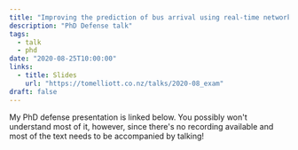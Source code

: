 ```yaml
---
title: "Improving the prediction of bus arrival using real-time network state"
description: "PhD Defense talk"
tags:
  - talk
  - phd
date: "2020-08-25T10:00:00"
links:
  - title: Slides
    url: "https://tomelliott.co.nz/talks/2020-08_exam"
draft: false
---
```


My PhD defense presentation is linked below. You possibly won't understand most of it, however, since there's no recording available and most of the text needs to be accompanied by talking!
